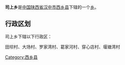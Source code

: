 {{中国乡级行政区
|行政区全称 = 司上乡
|景观照片文件名 = 
|景观照片描述 = 
|汉语拼音 =
|其他语言 = 
|其他语言名称 = 
|位置图文件名 = 
|位置图描述 = 
|自定义图片=
|上级行政区 = [[陕西省|陕西省]][[汉中市|汉中市]][[西乡县|西乡县]]
|行政区类别 = [[乡级行政区|乡]]
|行政区划代码 = 
|行政区划 = 
|村委会 = 
|居委会 = 
|建置时间 = 
|领导职位 = 
|领导名称 = 
|政府驻地 = 
|毗邻 = 
|地理坐标 = 
|总面积 = 
|总人口 = 
|户籍人口 = 
|户籍人口年份 = 
|常住人口 = 
|常住人口年份 = 
|人口密度 = 
|GDP = 
|邮政编码 = 
|电话区号 = 
|官方网站 = 
|网站名称 = 
}}
'''司上乡'''是[[中华人民共和国|中国]][[陕西省|陕西省]][[汉中市|汉中市]][[西乡县|西乡县]]下辖的一个[[乡级行政区|乡]]。

== 行政区划 ==
司上乡下辖以下行政区：

田坝村、大场村、罗家湾村、葛家河村、穿心店村、堰塘湾村

{{陕西小作品}}
{{西乡县行政区划}}

[[Category:西乡县|Category:西乡县]]